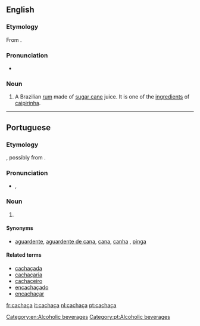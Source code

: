 ==English==

===Etymology===
From {{etyl|pt|en}} {{term|cachaça|lang=pt}}.

===Pronunciation===
* {{hyphenation|ca|cha|ça}}

===Noun===
{{en-noun|?}}

# A Brazilian [[rum]] made of [[sugar cane]] juice. It is one of the [[ingredient]]s of [[caipirinha]].

[[Category:en:Alcoholic beverages]]

----

==Portuguese==

===Etymology===
{{unk.|lang=pt|title=Uncertain}}, possibly from {{term|cachaço||nape|lang=pt}}.

===Pronunciation===
* {{a|Brazil}} {{IPA|/kaˈʃasa/|/kaˈʃasɐ/|lang=pt}}, {{X-SAMPA|/ka"Sasa/}}

===Noun===
{{pt-noun|f|s}}

# {{l/en|cachaça}} {{gloss|a type of Brazilian rum}}

====Synonyms====
* [[aguardente]], [[aguardente de cana]], [[cana]], [[canha]] {{qualifier|Rio Grande do Sul}}, [[pinga]]

====Related terms====
* [[cachaçada]]
* [[cachaçaria]]
* [[cachaceiro]]
* [[encachaçado]]
* [[encachaçar]]

[[Category:pt:Alcoholic beverages]]

[[fr:cachaça]]
[[it:cachaça]]
[[nl:cachaça]]
[[pt:cachaça]]